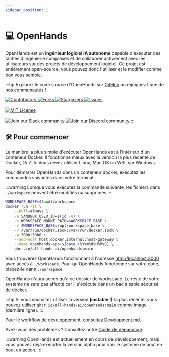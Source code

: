 ```yaml
---
sidebar_position: 1
---
```


# 💻 OpenHands

OpenHands est un **ingénieur logiciel IA autonome** capable d'exécuter des tâches d'ingénierie complexes et de collaborer activement avec les utilisateurs sur des projets de développement logiciel.
Ce projet est entièrement open-source, vous pouvez donc l'utiliser et le modifier comme bon vous semble.

:::tip
Explorez le code source d'OpenHands sur [GitHub](https://github.com/All-Hands-AI/OpenHands) ou rejoignez l'une de nos communautés !

<a href="https://github.com/All-Hands-AI/OpenHands/graphs/contributors">
  <img
    src="https://img.shields.io/github/contributors/All-Hands-AI/OpenHands?style=for-the-badge"
    alt="Contributors"
  />
</a>
<a href="https://github.com/All-Hands-AI/OpenHands/network/members">
  <img
    src="https://img.shields.io/github/forks/All-Hands-AI/OpenHands?style=for-the-badge"
    alt="Forks"
  />
</a>
<a href="https://github.com/All-Hands-AI/OpenHands/stargazers">
  <img
    src="https://img.shields.io/github/stars/All-Hands-AI/OpenHands?style=for-the-badge"
    alt="Stargazers"
  />
</a>
<a href="https://github.com/All-Hands-AI/OpenHands/issues">
  <img
    src="https://img.shields.io/github/issues/All-Hands-AI/OpenHands?style=for-the-badge"
    alt="Issues"
  />
</a>
<br></br>
<a href="https://github.com/All-Hands-AI/OpenHands/blob/main/LICENSE">
  <img
    src="https://img.shields.io/github/license/All-Hands-AI/OpenHands?style=for-the-badge"
    alt="MIT License"
  />
</a>
<br></br>
<a href="https://join.slack.com/t/openhands/shared_invite/zt-2oikve2hu-UDxHeo8nsE69y6T7yFX_BA">
  <img
    src="https://img.shields.io/badge/Slack-Join%20Us-red?logo=slack&logoColor=white&style=for-the-badge"
    alt="Join our Slack community"
  />
</a>
<a href="https://discord.gg/ESHStjSjD4">
  <img
    src="https://img.shields.io/badge/Discord-Join%20Us-purple?logo=discord&logoColor=white&style=for-the-badge"
    alt="Join our Discord community"
  />
</a>
:::

## 🛠️ Pour commencer

La manière la plus simple d'exécuter OpenHands est à l'intérieur d'un conteneur Docker. Il fonctionne mieux avec la version la plus récente de Docker, `26.0.0`.
Vous devez utiliser Linux, Mac OS ou WSL sur Windows.

Pour démarrer OpenHands dans un conteneur docker, exécutez les commandes suivantes dans votre terminal :

:::warning
Lorsque vous exécutez la commande suivante, les fichiers dans `./workspace` peuvent être modifiés ou supprimés.
:::

```bash
WORKSPACE_BASE=$(pwd)/workspace
docker run -it \
    --pull=always \
    -e SANDBOX_USER_ID=$(id -u) \
    -e WORKSPACE_MOUNT_PATH=$WORKSPACE_BASE \
    -v $WORKSPACE_BASE:/opt/workspace_base \
    -v /var/run/docker.sock:/var/run/docker.sock \
    -p 3000:3000 \
    --add-host host.docker.internal:host-gateway \
    --name openhands-app-$(date +%Y%m%d%H%M%S) \
    ghcr.io/all-hands-ai/openhands:main
```

Vous trouverez OpenHands fonctionnant à l'adresse [http://localhost:3000](http://localhost:3000) avec accès à `./workspace`. Pour qu'OpenHands fonctionne sur votre code, placez-le dans `./workspace`.

OpenHands n'aura accès qu'à ce dossier de workspace. Le reste de votre système ne sera pas affecté car il s'exécute dans un bac à sable sécurisé de docker.

:::tip
Si vous souhaitez utiliser la version **(instable !)** la plus récente, vous pouvez utiliser `ghcr.io/all-hands-ai/openhands:main` comme image (dernière ligne).
:::

Pour le workflow de développement, consultez [Development.md](https://github.com/All-Hands-AI/OpenHands/blob/main/Development.md).

Avez-vous des problèmes ? Consultez notre [Guide de dépannage](https://docs.all-hands.dev/modules/usage/troubleshooting).

:::warning
OpenHands est actuellement en cours de développement, mais vous pouvez déjà exécuter la version alpha pour voir le système de bout en bout en action.
:::

[contributors-shield]: https://img.shields.io/github/contributors/All-Hands-AI/OpenHands?style=for-the-badge
[contributors-url]: https://github.com/All-Hands-AI/OpenHands/graphs/contributors
[forks-shield]: https://img.shields.io/github/forks/All-Hands-AI/OpenHands?style=for-the-badge
[forks-url]: https://github.com/All-Hands-AI/OpenHands/network/members
[stars-shield]: https://img.shields.io/github/stars/All-Hands-AI/OpenHands?style=for-the-badge
[stars-url]: https://github.com/All-Hands-AI/OpenHands/stargazers
[issues-shield]: https://img.shields.io/github/issues/All-Hands-AI/OpenHands?style=for-the-badge
[issues-url]: https://github.com/All-Hands-AI/OpenHands/issues
[license-shield]: https://img.shields.io/github/license/All-Hands-AI/OpenHands?style=for-the-badge
[license-url]: https://github.com/All-Hands-AI/OpenHands/blob/main/LICENSE
